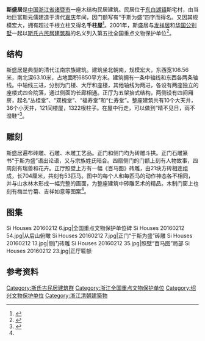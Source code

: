 {{coord|29|34|18.72|N|120|26|47.89|E|display=title|scale:10000}}<!--
发祥居：{{coord|29|34|20.18|N|120|26|33.14|E|display=title|scale:10000}}
华国公别墅：{{coord|29|33|59.53|N|120|26|5.97|E|display=title|scale:10000}}
-->
{{文物保护单位
| 级别 = 全国
| 名称 = [[斯氏古民居建筑群|斯氏古民居建筑群]]
| 子项 = 斯盛居
| 图片 = Si Houses 20160212 2.jpg
| 所在 = [[浙江省|浙江省]][[诸暨市|诸暨市]]
| 分类 = 古建筑
| 时代 = 清
| 编号 = [[第五批全国重点文物保护单位|第五批]]第309项
| 登录 = 2001年6月25日
}}
'''斯盛居'''是[[中国|中国]][[浙江省|浙江省]][[诸暨市|诸暨市]]一座木结构民居建筑。民居位于[[东白湖镇|东白湖镇]]斯宅村，由当地巨富斯元儒建造于清代[[嘉庆|嘉庆]]年间，因门额写有“于斯为盛”四字而得名。又因其规模宏大，拥有超过千根立柱又得名'''千柱屋'''<ref>{{cite web|url=http://www.shaoxing.com.cn/news/content/2012-06/07/content_736292.htm|title=山野里的江南巨宅——千柱屋|publisher=绍兴网|date=2012-06-07|accessdate=2016-02-13|archive-url=https://web.archive.org/web/20130525065817/http://www.shaoxing.com.cn/news/content/2012-06/07/content_736292.htm|archive-date=2013-05-25|dead-url=yes}}</ref>。2001年，斯盛居与[[发祥居|发祥居]]和[[华国公别墅|华国公别墅]]一起以[[斯氏古民居建筑群|斯氏古民居建筑群]]的名义列入第五批全国重点文物保护单位<ref>{{cite book|title=全国重点文物保护单位·第一至第五批·第Ⅱ卷|publisher=文物出版社|year=2004|isbn=7-5010-1525-2|pages=60}}</ref>。

== 结构 ==
斯盛居是典型的清代江南宗族建筑。建筑坐北朝南，规模宏大，东西宽108.56米，南北深63.10米，占地面积6850平方米。建筑拥有一条中轴线和东西各两条轴线。中轴线三进，分别为门楼、大厅和座楼，其他轴线为两进，各设有两座独立的座楼式四合院落，通过侧面的长廊相通。正厅为五架抬式结构，两侧设有四间厢房，起名“丛桂堂”、“双槐堂”、“福寿堂”和“仁寿堂”。整座建筑共有10个大天井，36个小天井，121间楼屋，1322根柱子。在屋中行走，可以做到“晴不见日，雨不湿鞋”<ref name="cztv">{{cite web|url=http://www.cztv.com/travel/global/2013/09/2013-09-064034120.html|title=千柱屋 藏在山野里的豪门大宅|publisher=新蓝网|date=2013-09-06|accessdate=2016-02-14}}</ref>。

== 雕刻 ==
斯盛居遍布砖雕、石雕、木雕工艺品。正门和侧门均为砖雕斗拱。正门石雕篆书“于斯为盛”语出论语，又与宗族姓氏暗合。四扇侧门的门额上刻有人物故事，四周刻有瑞兽和花卉。正厅照壁上方有一幅《百马图》砖雕，由21块方砖相连组成，长704厘米，共刻有53匹马。图中的每个人和每匹马的动作神态各不相同，并与山水林木形成一幅完整的画面，为整座建筑中砖雕艺术的精品。木制门窗上也刻有梅兰竹菊、吉祥如意等图案<ref name="cztv" />。

== 图集 ==
<gallery>
Si Houses 20160212 6.jpg|全国重点文物保护单位碑
Si Houses 20160212 54.jpg|从后山俯瞰
Si Houses 20160212 7.jpg|正门“于斯为盛”砖雕
Si Houses 20160212 13.jpg|侧门砖雕
Si Houses 20160212 35.jpg|照壁“百马图”局部
Si Houses 20160212 23.jpg|正厅匾额
</gallery>

== 参考资料 ==
{{commonscat|Sisheng House}}
{{reflist}}

{{浙江全国重点文物保护单位}}

{{DEFAULTSORT:Si}}
[[Category:斯氏古民居建筑群|Category:斯氏古民居建筑群]]
[[Category:浙江全国重点文物保护单位|Category:浙江全国重点文物保护单位]]
[[Category:绍兴文物保护单位|Category:绍兴文物保护单位]]
[[Category:浙江清朝建築物|Category:浙江清朝建築物]]